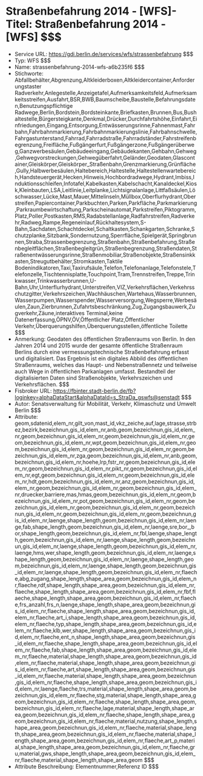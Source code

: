 # Straßenbefahrung 2014 - [WFS]- Titel: Straßenbefahrung 2014 - [WFS] $$$
- Service URL: https://gdi.berlin.de/services/wfs/strassenbefahrung $$$
- Typ: WFS $$$
- Name: strassenbefahrung-2014-wfs-a6b235f6 $$$
- Stichworte: Abfallbehälter,Abgrenzung,Altkleiderboxen,Altkleidercontainer,Anforderungstaster Radverkehr,Anlegestelle,Anzeigetafel,Aufmerksamkeitsfeld,Aufmerksamkeitsstreifen,Ausfahrt,BSR,BWB,Baumscheibe,Baustelle,Befahrungsdaten,Benutzungspflichtige Radwege,Berlin,Bordstein,Bordsteinkante,Briefkasten,Brunnen,Bus,Bushaltestelle,Bürgersteigkante,Denkmal,Drücker,Durchfahrtshöhe,Einfahrt,Einfriedungen,Eingang,Entsorgung,Entwässerungsrinne,Fahnenmast,Fahrbahn,Fahrbahnmarkierung,Fahrbahnmarkierungslinie,Fahrbahnschwelle,Fahrgastunterstand,Fahrrad,Fahrradstraße,Fahrradständer,Fahrstreifenbegrenzung,Freifläche,Fußgängerfurt,Fußgängerzone,Fußgängerüberweg,Ganzwerbesäulen,Gebäudeeingang,Gebäudekanten,Gehbahn,Gehweg,Gehwegvorstreckungen,Gehwegüberfahrt,Geländer,Geodaten,Glascontainer,Gleiskörper,Gleiskörper_Straßenbahn,Grenzmarkierung,Grünfläche,Gully,Halbwerbesäulen,Haltebereich,Haltestelle,Haltestellenwartebereich,Handsteuergerät,Hecken,Hinweis,Hochbordradwege,Hydrant,Imbiss,Induktionsschleifen,Infotafel,Kabelkasten,Kabelschacht,Kanaldeckel,Kiosk,Kleinbauten,LSA,Leitlinie,Leitplanke,Lichtsignalanlage,Littfaßsäulen,Löschwasser,Lücke,Mast,Mauer,Mittelinseln,Müllbox,Oberflurhydrant,Oberstreifen,Papiercontainer,Parkbuchten,Parken,Parkfläche,Parkmarkierung,Parkraumbewirtschaftung,Parkscheinautomat,Parkstreifen,Piktogramm,Platz,Poller,Postkasten,RMS,Radabstellanlage,Radfahrstreifen,Radverkehr,Radweg,Rampe,Regeneinlauf,Rückhaltesystem,S-Bahn,Sachdaten,Schachtdeckel,Schaltkasten,Schankgarten,Schranke,Schutzplanke,Sitzbank,Sondernutzung,Sperrfläche,Spielgerät,Springbrunnen,Straba,Strassenbegrenzung,Straßenbahn,Straßenbefahrung,Straßenbegleitflächen,Straßenbegleitgrün,Straßenbegrenzung,Straßendaten,Straßenentwässerungsrinne,Straßenmobiliar,Straßenobjekte,Straßensinkkasten,Streugutbehälter,Stromkasten,Taktile Bodenindikatoren,Taxi,Taxirufsäule,Telefon,Telefonanlage,Telefonstele,Telefonzelle,Tischtennisplatte,Touchpoint,Tram,Trennstreifen,Treppe,Trinkwasser,Trinkwasserbrunnen,U-Bahn,Uhr,Unterflurhydrant,Unterstreifen,VIZ,Verkehrsflächen,Verkehrsschutzgitter,Verkehrszeichen,Wachhäuschen,Wartehaus,Wasserbrunnen,Wasserpumpen,Wasserspender,Wasserversorgung,Wegsperre,Werbesäulen,Zaun,Zierbrunnen,Zufahrtsbeschränkung,Zug,Zugangsbauwerk,Zugverkehr,Zäune,interaktives Terminal,keine Datenerfassung,ÖPNV,ÖV,Öffentlicher Platz,Öffentlicher Verkehr,Überquerungshilfen,Überquerungsstellen,öffentliche Toilette $$$
- Anmerkung: Geodaten des öffentlichen Straßenraums von Berlin. In den Jahren 2014 und 2015 wurde der gesamte öffentliche Straßenraum Berlins durch eine vermessungstechnische Straßenbefahrung erfasst und digitalisiert. Das Ergebnis ist ein digitales Abbild des öffentlichen Straßenraums, welches das Haupt- und Nebenstraßennetz und teilweise auch Wege in öffentlichen Parkanlagen umfasst. Bestandteil der digitalisierten Daten sind Straßenobjekte, Verkehrszeichen und Verkehrsflächen. $$$
- Fisbroker URL: https://fbinter.stadt-berlin.de/fb?loginkey=alphaDataStart&alphaDataId=s_StraDa_gswfs@senstadt $$$
- Autor: Senatsverwaltung für Mobilität, Verkehr, Klimaschutz und Umwelt Berlin $$$
- Attribute: geom,sdatenid,elem_nr,gilt_von,mast_id,vkz_zeiche,auf,lage,strasse,strbez,bezirk,bezeichnun,gis_id,elem_nr,anb,geom,bezeichnun,gis_id,elem_nr,geom,bezeichnun,gis_id,elem_nr,geom,bezeichnun,gis_id,elem_nr,geom,bezeichnun,gis_id,elem_nr,wpt,geom,bezeichnun,gis_id,elem_nr,geom,bezeichnun,gis_id,elem_nr,geom,bezeichnun,gis_id,elem_nr,geom,bezeichnun,gis_id,elem_nr,zga,geom,bezeichnun,gis_id,elem_nr,anb,geom,bezeichnun,gis_id,elem_nr,hoehe,lrp,fstr_nr,geom,bezeichnun,gis_id,elem_nr,geom,bezeichnun,gis_id,elem_nr,pikt_nr,geom,bezeichnun,gis_id,elem_nr,egt,geom,bezeichnun,gis_id,elem_nr,geom,bezeichnun,gis_id,elem_nr,hdt,geom,bezeichnun,gis_id,elem_nr,anz,geom,bezeichnun,gis_id,elem_nr,geom,bezeichnun,gis_id,elem_nr,geom,bezeichnun,gis_id,elem_nr,druecker,barriere,mas,hmas,geom,bezeichnun,gis_id,elem_nr,geom,bezeichnun,gis_id,elem_nr,pot,geom,bezeichnun,gis_id,elem_nr,geom,bezeichnun,gis_id,elem_nr,geom,bezeichnun,gis_id,elem_nr,geom,bezeichnun,gis_id,elem_nr,geom,bezeichnun,gis_id,elem_nr,geom,bezeichnun,gis_id,elem_nr,laenge,shape_length,geom,bezeichnun,gis_id,elem_nr,laenge,fab,shape_length,geom,bezeichnun,gis_id,elem_nr,laenge,sre,bor_,bor,shape_length,geom,bezeichnun,gis_id,elem_nr,fbl,laenge,shape_length,geom,bezeichnun,gis_id,elem_nr,laenge,shape_length,geom,bezeichnun,gis_id,elem_nr,laenge,shape_length,geom,bezeichnun,gis_id,elem_nr,laenge,hms,wer,shape_length,geom,bezeichnun,gis_id,elem_nr,laenge,shape_length,geom,bezeichnun,gis_id,elem_nr,laenge,shape_length,geom,bezeichnun,gis_id,elem_nr,laenge,shape_length,geom,bezeichnun,gis_id,elem_nr,laenge,shape_length,geom,bezeichnun,gis_id,elem_nr,flaeche,abg,zugang,shape_length,shape_area,geom,bezeichnun,gis_id,elem_nr,flaeche,rdf,shape_length,shape_area,geom,bezeichnun,gis_id,elem_nr,flaeche,shape_length,shape_area,geom,bezeichnun,gis_id,elem_nr,fbf,flaeche,shape_length,shape_area,geom,bezeichnun,gis_id,elem_nr,flaeche,frs_anzahl,frs_n,laenge,shape_length,shape_area,geom,bezeichnun,gis_id,elem_nr,flaeche,shape_length,shape_area,geom,bezeichnun,gis_id,elem_nr,flaeche,art_i,shape_length,shape_area,geom,bezeichnun,gis_id,elem_nr,flaeche,typ,shape_length,shape_area,geom,bezeichnun,gis_id,elem_nr,flaeche,klb,wer,shape_length,shape_area,geom,bezeichnun,gis_id,elem_nr,flaeche,ent_n,shape_length,shape_area,geom,bezeichnun,gis_id,elem_nr,flaeche,shape_length,shape_area,geom,bezeichnun,gis_id,elem_nr,flaeche,fab,shape_length,shape_area,geom,bezeichnun,gis_id,elem_nr,flaeche,material,shape_length,shape_area,geom,bezeichnun,gis_id,elem_nr,flaeche,material,shape_length,shape_area,geom,bezeichnun,gis_id,elem_nr,flaeche,art,shape_length,shape_area,geom,bezeichnun,gis_id,elem_nr,flaeche,material,shape_length,shape_area,geom,bezeichnun,gis_id,elem_nr,flaeche,shape_length,shape_area,geom,bezeichnun,gis_id,elem_nr,laenge,flaeche,trs,material,shape_length,shape_area,geom,bezeichnun,gis_id,elem_nr,flaeche,stg,material,shape_length,shape_area,geom,bezeichnun,gis_id,elem_nr,flaeche,shape_length,shape_area,geom,bezeichnun,gis_id,elem_nr,flaeche,lage,material,shape_length,shape_area,geom,bezeichnun,gis_id,elem_nr,flaeche,shape_length,shape_area,geom,bezeichnun,gis_id,elem_nr,flaeche,material,nutzung,shape_length,shape_area,geom,bezeichnun,gis_id,elem_nr,flaeche,material,shape_length,shape_area,geom,bezeichnun,gis_id,elem_nr,flaeche,material,shape_length,shape_area,geom,bezeichnun,gis_id,elem_nr,flaeche,art_p,material,shape_length,shape_area,geom,bezeichnun,gis_id,elem_nr,flaeche,gru,material,gws,shape_length,shape_area,geom,bezeichnun,gis_id,elem_nr,flaeche,material,shape_length,shape_area,geom $$$
- Attribute Beschreibung: Elementnummer,Referenz ID $$$
